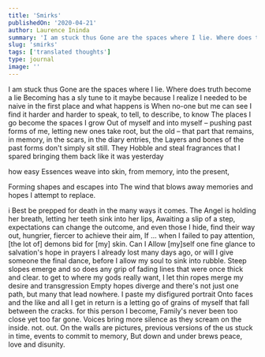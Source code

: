 ```yaml
---
title: 'Smirks'
publishedOn: '2020-04-21'
author: Laurence Ininda
summary: 'I am stuck thus Gone are the spaces where I lie. Where does truth become a lie Becoming has a sly tune to it maybe because I realize I needed to be naive in the first place.'
slug: 'smirks'
tags: ['translated thoughts']
type: journal
image: ''
---
```


I am stuck thus Gone are the spaces where I lie. Where does truth become a lie Becoming has a sly tune to it maybe because I realize I needed to be naive in the first place and what happens is When no-one but me can see I find it harder and harder to speak, to tell, to describe, to know The places I go become the spaces I grow Out of myself and into myself – pushing past forms of me, letting new ones take root, but the old – that part that remains, in memory, in the scars, in the diary entries, the Layers and bones of the past forms don't simply sit still. They Hobble and steal fragrances that I spared bringing them back like it was yesterday

how easy Essences weave into skin, from memory, into the present,

Forming shapes and escapes into The wind that blows away memories and hopes I attempt to replace.

i Best be prepped for death in the many ways it comes. The Angel is holding her breath, letting her teeth sink into her lips, Awaiting a slip of a step, expectations can change the outcome, and even those I hide, find their way out, hungrier, fiercer to achieve their aim, If … when I failed to pay attention, [the lot of] demons bid for [my] skin. Can I Allow [my]self one fine glance to salvation's hope in prayers I already lost many days ago, or will I give someone the final dance, before I allow my soul to sink into rubble. Steep slopes emerge and so does any grip of fading lines that were once thick and clear. to get to where my gods really want, I let thin ropes merge my desire and transgression Empty hopes diverge and there's not just one path, but many that lead nowhere. I paste my disfigured portrait Onto faces and the like and all I get in return is a letting go of grains of myself that fall between the cracks. for this person I become, Family's never been too close yet too far gone. Voices bring more silence as they scream on the inside. not. out. On the walls are pictures, previous versions of the us stuck in time, events to commit to memory, But down and under brews peace, love and disunity.
